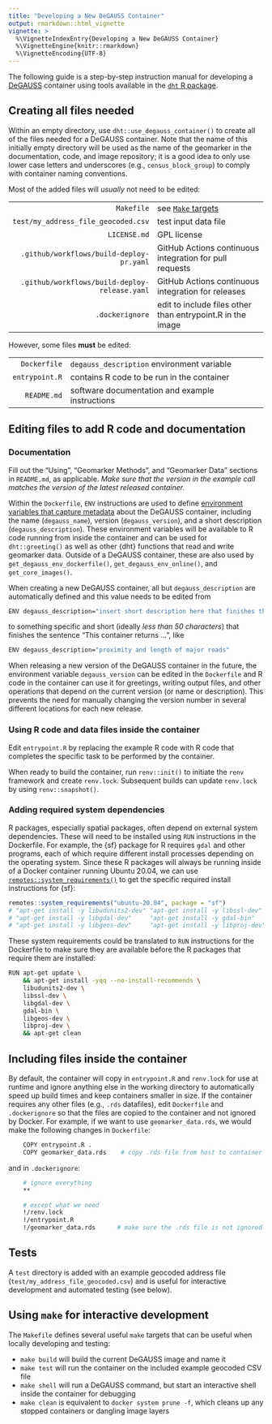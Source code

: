 ```yaml
---
title: "Developing a New DeGAUSS Container"
output: rmarkdown::html_vignette
vignette: >
  %\VignetteIndexEntry{Developing a New DeGAUSS Container}
  %\VignetteEngine{knitr::rmarkdown}
  %\VignetteEncoding{UTF-8}
---
```


The following guide is a step-by-step instruction manual for developing a [DeGAUSS](https://degauss.org) container using tools available in the [`dht` R package](https://degauss.org/dht).

## Creating all files needed

Within an empty directory, use `dht::use_degauss_container()` to create all of the files needed for a DeGAUSS container. Note that the name of this initially empty directory will be used as the name of the geomarker in the documentation, code, and image repository; it is a good idea to only use lower case letters and underscores (e.g., `census_block_group`) to comply with container naming conventions.

Most of the added files will *usually* not need to be edited:

|   |   |
|--:|:--|
|`Makefile` | see [`Make` targets](#using-make-for-interactive-development) |
|`test/my_address_file_geocoded.csv` | test input data file |
|`LICENSE.md` | GPL license |
|`.github/workflows/build-deploy-pr.yaml` | GitHub Actions continuous integration for pull requests |
|`.github/workflows/build-deploy-release.yaml` | GitHub Actions continuous integration for releases |
|`.dockerignore` | edit to include files other than entrypoint.R in the image |

However, some files **must** be edited: 

|   |   |
|--:|:--|
|`Dockerfile` | `degauss_description` environment variable |
|`entrypoint.R` | contains R code to be run in the container |
|`README.md` | software documentation and example instructions |
  
## Editing files to add R code and documentation

### Documentation

Fill out the "Using", "Geomarker Methods", and "Geomarker Data" sections in `README.md`, as applicable. *Make sure that the version in the example call matches the version of the latest released container.*

Within the `Dockerfile`, `ENV` instructions are used to define [environment variables that capture metadata](./degauss-metadata-specification.html) about the DeGAUSS container, including the name (`degauss_name`), version (`degauss_version`), and a short description (`degauss_description`). These environment variables will be available to R code running from inside the container and can be used for `dht::greeting()` as well as other {dht} functions that read and write geomarker data. Outside of a DeGAUSS container, these are also used by `get_degauss_env_dockerfile()`, `get_degauss_env_online()`, and `get_core_images()`.

When creating a new DeGAUSS container, all but `degauss_description` are automatically defined and this value needs to be edited from 

```sh
ENV degauss_description="insert short description here that finishes the sentence 'This container returns ...'"
```

to something specific and short (ideally *less than 50 characters*) that finishes the sentence "This container returns ...", like

```sh
ENV degauss_description="proximity and length of major roads"
```

When releasing a new version of the DeGAUSS container in the future, the environment variable `degauss_version` can be edited in the `Dockerfile` and R code in the container can use it for greetings, writing output files, and other operations that depend on the current version (or name or description). This prevents the need for manually changing the version number in several different locations for each new release.

### Using R code and data files inside the container

Edit `entrypoint.R` by replacing the example R code with R code that
completes the specific task to be performed by the container.

When ready to build the container, run
`renv::init()` to initiate the `renv` framework and create `renv.lock`. Subsequent builds can update `renv.lock` by using `renv::snapshot()`.

### Adding required system dependencies

R packages, especially spatial packages, often depend on external system dependencies.  These will need to be installed using `RUN` instructions in the Dockerfile. For example, the {sf} package for R requires `gdal` and other programs, each of which require different install processes depending on the operating system.  Since these R packages will always be running inside of a Docker container running Ubuntu 20.04, we can use [`remotes::system_requirements()`](https://remotes.r-lib.org/reference/system_requirements.html) to get the specific required install instructions for {sf}:

```R
remotes::system_requirements("ubuntu-20.04", package = "sf")
# "apt-get install -y libudunits2-dev" "apt-get install -y libssl-dev"
# "apt-get install -y libgdal-dev"     "apt-get install -y gdal-bin"
# "apt-get install -y libgeos-dev"     "apt-get install -y libproj-dev"

```

These system requirements could be translated to `RUN` instructions for the Dockerfile to make sure they are available before the R packages that require them are installed:


```sh
RUN apt-get update \
    && apt-get install -yqq --no-install-recommends \
    libudunits2-dev \
	libssl-dev \
    libgdal-dev \
	gdal-bin \
    libgeos-dev \
    libproj-dev \
    && apt-get clean
```

## Including files inside the container

By default, the container will copy in `entrypoint.R` and `renv.lock` for use at runtime and ignore anything else in the working directory to automatically speed up build times and keep containers smaller in size. If the container requires any other files (e.g., `.rds` datafiles), edit
`Dockerfile` and `.dockerignore` so that the files are copied to the
container and not ignored by Docker. For example, if we want to use
`geomarker_data.rds`, we would make the following changes in `Dockerfile`:

```sh
    COPY entrypoint.R .
	COPY geomarker_data.rds    # copy .rds file from host to container when building
```

and in `.dockerignore`:

```sh
    # ignore everything
    **

    # except what we need
    !/renv.lock
    !/entrypoint.R
    !/geomarker_data.rds      # make sure the .rds file is not ignored
```

## Tests

A `test` directory is added with an example geocoded address file (`test/my_address_file_geocoded.csv`) and is useful for interactive development and automated testing (see below).

## Using `make` for interactive development

The `Makefile` defines several useful `make` targets that can be useful when locally developing and testing:

- `make build` will build the current DeGAUSS image and name it
- `make test` will run the container on the included example geocoded CSV file
- `make shell` will run a DeGAUSS command, but start an interactive shell inside the container for debugging
- `make clean` is equivalent to `docker system prune -f`, which cleans up any stopped containers or dangling image layers

